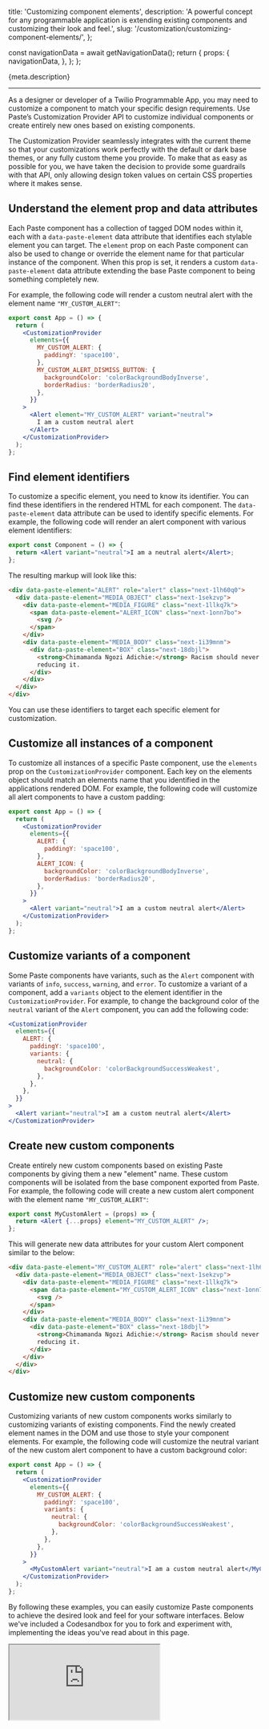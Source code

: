   title: 'Customizing component elements',
  description:
    'A powerful concept for any programmable application is extending existing components and customizing their look and feel.',
  slug: '/customization/customizing-component-elements/',
};



  const navigationData = await getNavigationData();
  return {
    props: {
      navigationData,
    },
  };
};

<GenericHeader name={meta.title} categoryRoute={SidebarCategoryRoutes.CUSTOMIZATION} />

<P variant="lead">{meta.description}</P>

---

<contentwrapper>

<PageAside data={mdxHeadings} />

<content>

As a designer or developer of a Twilio Programmable App, you may need to customize a component to match your specific design requirements. Use Paste’s Customization Provider API to customize individual components or create entirely new ones based on existing components.

The Customization Provider seamlessly integrates with the current theme so that your customizations work perfectly with the default or dark base themes, or any fully custom theme you provide. To make that as easy as possible for you, we have taken the decision to provide some guardrails with that API, only allowing design token values on certain CSS properties where it makes sense.

## Understand the element prop and data attributes

Each Paste component has a collection of tagged DOM nodes within it, each with a `data-paste-element` data attribute that identifies each stylable element you can target. The `element` prop on each Paste component can also be used to change or override the element name for that particular instance of the component. When this prop is set, it renders a custom `data-paste-element` data attribute extending the base Paste component to being something completely new.

For example, the following code will render a custom neutral alert with the element name `"MY_CUSTOM_ALERT"`:

```jsx
export const App = () => {
  return (
    <CustomizationProvider
      elements={{
        MY_CUSTOM_ALERT: {
          paddingY: 'space100',
        },
        MY_CUSTOM_ALERT_DISMISS_BUTTON: {
          backgroundColor: 'colorBackgroundBodyInverse',
          borderRadius: 'borderRadius20',
        },
      }}
    >
      <Alert element="MY_CUSTOM_ALERT" variant="neutral">
        I am a custom neutral alert
      </Alert>
    </CustomizationProvider>
  );
};
```

## Find element identifiers

To customize a specific element, you need to know its identifier. You can find these identifiers in the rendered HTML for each component. The `data-paste-element` data attribute can be used to identify specific elements. For example, the following code will render an alert component with various element identifiers:

```jsx
export const Component = () => {
  return <Alert variant="neutral">I am a neutral alert</Alert>;
};
```

The resulting markup will look like this:

```html
<div data-paste-element="ALERT" role="alert" class="next-1lh60q0">
  <div data-paste-element="MEDIA_OBJECT" class="next-1sekzvp">
    <div data-paste-element="MEDIA_FIGURE" class="next-1llkq7k">
      <span data-paste-element="ALERT_ICON" class="next-1onn7bo">
        <svg />
      </span>
    </div>
    <div data-paste-element="MEDIA_BODY" class="next-1i39mnm">
      <div data-paste-element="BOX" class="next-18dbjl">
        <strong>Chimamanda Ngozi Adichie:</strong> Racism should never have happened and so you don't get a cookie for
        reducing it.
      </div>
    </div>
  </div>
</div>
```

You can use these identifiers to target each specific element for customization.

## Customize all instances of a component

To customize all instances of a specific Paste component, use the `elements` prop on the `CustomizationProvider` component. Each key on the elements object should match an elements name that you identified in the applications rendered DOM. For example, the following code will customize all alert components to have a custom padding:

```jsx
export const App = () => {
  return (
    <CustomizationProvider
      elements={{
        ALERT: {
          paddingY: 'space100',
        },
        ALERT_ICON: {
          backgroundColor: 'colorBackgroundBodyInverse',
          borderRadius: 'borderRadius20',
        },
      }}
    >
      <Alert variant="neutral">I am a custom neutral alert</Alert>
    </CustomizationProvider>
  );
};
```

## Customize variants of a component

Some Paste components have variants, such as the `Alert` component with variants of `info`, `success`, `warning`, and `error`. To customize a variant of a component, add a `variants` object to the element identifier in the `CustomizationProvider`. For example, to change the background color of the `neutral` variant of the `Alert` component, you can add the following code:

```jsx
<CustomizationProvider
  elements={{
    ALERT: {
      paddingY: 'space100',
      variants: {
        neutral: {
          backgroundColor: 'colorBackgroundSuccessWeakest',
        },
      },
    },
  }}
>
  <Alert variant="neutral">I am a custom neutral alert</Alert>
</CustomizationProvider>
```

## Create new custom components

Create entirely new custom components based on existing Paste components by giving them a new "element" name. These custom components will be isolated from the base component exported from Paste. For example, the following code will create a new custom alert component with the element name `"MY_CUSTOM_ALERT"`:

```jsx
export const MyCustomAlert = (props) => {
  return <Alert {...props} element="MY_CUSTOM_ALERT" />;
};
```

This will generate new data attributes for your custom Alert component similar to the below:

```html
<div data-paste-element="MY_CUSTOM_ALERT" role="alert" class="next-1lh60q0">
  <div data-paste-element="MEDIA_OBJECT" class="next-1sekzvp">
    <div data-paste-element="MEDIA_FIGURE" class="next-1llkq7k">
      <span data-paste-element="MY_CUSTOM_ALERT_ICON" class="next-1onn7bo">
        <svg />
      </span>
    </div>
    <div data-paste-element="MEDIA_BODY" class="next-1i39mnm">
      <div data-paste-element="BOX" class="next-18dbjl">
        <strong>Chimamanda Ngozi Adichie:</strong> Racism should never have happened and so you don't get a cookie for
        reducing it.
      </div>
    </div>
  </div>
</div>
```

## Customize new custom components

Customizing variants of new custom components works similarly to customizing variants of existing components. Find the newly created element names in the DOM and use those to style your component elements. For example, the following code will customize the neutral variant of the new custom alert component to have a custom background color:

```jsx
export const App = () => {
  return (
    <CustomizationProvider
      elements={{
        MY_CUSTOM_ALERT: {
          paddingY: 'space100',
          variants: {
            neutral: {
              backgroundColor: 'colorBackgroundSuccessWeakest',
            },
          },
        },
      }}
    >
      <MyCustomAlert variant="neutral">I am a custom neutral alert</MyCustomAlert>
    </CustomizationProvider>
  );
};
```

By following these examples, you can easily customize Paste components to achieve the desired look and feel for your software interfaces. Below we've included a Codesandbox for you to fork and experiment with, implementing the ideas you've read about in this page.

<iframe
  src="https://codesandbox.io/embed/customizing-components-7lf2we?fontsize=14&hidenavigation=1&theme=dark"
  style={{width: '100%', height: '500px', border: 0, borderRadius: '4px', overflow: 'hidden'}}
  title="Customizing Components"
  allow="accelerometer; ambient-light-sensor; camera; encrypted-media; geolocation; gyroscope; hid; microphone; midi; payment; usb; vr; xr-spatial-tracking"
  sandbox="allow-forms allow-modals allow-popups allow-presentation allow-same-origin allow-scripts"
></iframe>

</content>

</contentwrapper>
